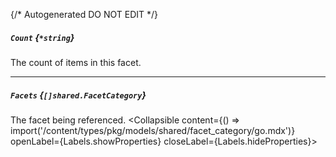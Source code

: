 {/* Autogenerated DO NOT EDIT  */}

##### `Count` *{`*string`}*
The count of items in this facet.

---
##### `Facets` *{`[]shared.FacetCategory`}*
The facet being referenced.
<Collapsible content={() => import('/content/types/pkg/models/shared/facet_category/go.mdx')} openLabel={Labels.showProperties} closeLabel={Labels.hideProperties}>
</Collapsible>


